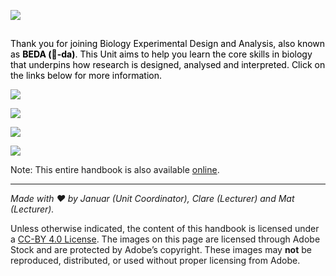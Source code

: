 

![](assets/images/banner02.png)

## {style="text-align: center;"}
::: {style="color: black;"}
Thank you for joining Biology Experimental Design and Analysis, also known as **BEDA (🐝-da)**. This Unit aims to help you learn the core skills in biology that underpins how research is designed, analysed and interpreted. Click on the links below for more information.
:::



::: {.grid}

::: {.g-col-12 .g-col-md-3}

[![](assets/images/goanna.png)](about.qmd){target="_blank"}

:::

::: {.g-col-12 .g-col-md-3}

[![](assets/images/treefrog.png)](02-assessments/index.qmd){target="_blank"}

:::

::: {.g-col-12 .g-col-md-3}

[![](assets/images/tiger_quoll.png)](content.qmd){target="_blank"}

:::

::: {.g-col-12 .g-col-md-3}

[![](assets/images/black_cockatoo.png)](help.qmd){target="_blank"}

:::

:::


Note: This entire handbook is also available [online](https://biol2022.github.io/BEDA-handbook/){target="_blank"}.


::: {.small}

-----

*Made with ❤️ by Januar (Unit Coordinator), Clare (Lecturer) and Mat (Lecturer).* 

Unless otherwise indicated, the content of this handbook is licensed under a [CC-BY 4.0 License](https://creativecommons.org/licenses/by/4.0/). The images on this page are licensed through Adobe Stock and are protected by Adobe's copyright. These images may **not** be reproduced, distributed, or used without proper licensing from Adobe.
:::
